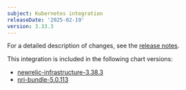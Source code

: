 ```yaml
---
subject: Kubernetes integration
releaseDate: '2025-02-19'
version: 3.33.3
---
```


For a detailed description of changes, see the [release notes](https://github.com/newrelic/nri-kubernetes/releases/tag/v3.33.3).

This integration is included in the following chart versions:
* [newrelic-infrastructure-3.38.3](https://github.com/newrelic/nri-kubernetes/releases/tag/newrelic-infrastructure-3.38.3)
* [nri-bundle-5.0.113](https://github.com/newrelic/helm-charts/releases/tag/nri-bundle-5.0.113)
